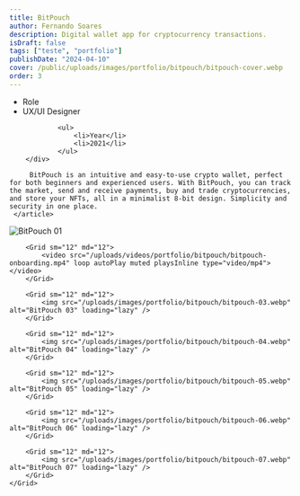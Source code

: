 ```yaml
---
title: BitPouch
author: Fernando Soares
description: Digital wallet app for cryptocurrency transactions.
isDraft: false
tags: ["teste", "portfolio"]
publishDate: "2024-04-10"
cover: /public/uploads/images/portfolio/bitpouch/bitpouch-cover.webp
order: 3
---
```


<section class="wrap">
    <article class="content-article">
        <div class="work-data">
                <ul>
                    <li>Role</li>
                    <li>UX/UI Designer</li>
                </ul>

                <ul>
                    <li>Year</li>
                    <li>2021</li>
                </ul>
        </div>
        
         BitPouch is an intuitive and easy-to-use crypto wallet, perfect for both beginners and experienced users. With BitPouch, you can track the market, send and receive payments, buy and trade cryptocurrencies, and store your NFTs, all in a minimalist 8-bit design. Simplicity and security in one place.
     </article>
</section>

<section class="wrap-wide">
    <Grid isContainer>
        <Grid sm="12" md="12">
            <img src="/uploads/images/portfolio/bitpouch/bitpouch-01.webp" alt="BitPouch 01" loading="lazy" />
        </Grid>

        <Grid sm="12" md="12">
            <video src="/uploads/videos/portfolio/bitpouch/bitpouch-onboarding.mp4" loop autoPlay muted playsInline type="video/mp4"></video>
        </Grid>

        <Grid sm="12" md="12">
            <img src="/uploads/images/portfolio/bitpouch/bitpouch-03.webp" alt="BitPouch 03" loading="lazy" />
        </Grid>

        <Grid sm="12" md="12">
            <img src="/uploads/images/portfolio/bitpouch/bitpouch-04.webp" alt="BitPouch 04" loading="lazy" />
        </Grid>

        <Grid sm="12" md="12">
            <img src="/uploads/images/portfolio/bitpouch/bitpouch-05.webp" alt="BitPouch 05" loading="lazy" />
        </Grid>

        <Grid sm="12" md="12">
            <img src="/uploads/images/portfolio/bitpouch/bitpouch-06.webp" alt="BitPouch 06" loading="lazy" />
        </Grid>

        <Grid sm="12" md="12">
            <img src="/uploads/images/portfolio/bitpouch/bitpouch-07.webp" alt="BitPouch 07" loading="lazy" />
        </Grid>
    </Grid>
</section>